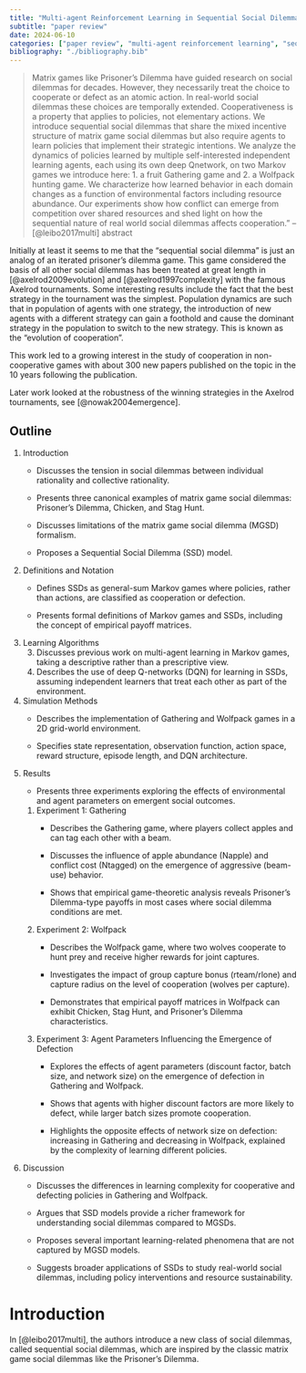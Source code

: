 ```yaml
---
title: "Multi-agent Reinforcement Learning in Sequential Social Dilemmas"
subtitle: "paper review"
date: 2024-06-10
categories: ["paper review", "multi-agent reinforcement learning", "sequential social dilemmas","sequential social dilemmas", "cooperation", "Markov games", "agent-based social simulation", "non-cooperative games"]
bibliography: "./bibliography.bib"
---
```


> Matrix games like Prisoner’s Dilemma have guided research on social dilemmas for decades. However, they necessarily treat the choice to cooperate or defect as an atomic action. In real-world social dilemmas these choices are temporally extended. Cooperativeness is a property that applies to policies, not elementary actions. We introduce sequential social dilemmas that share the mixed incentive structure of matrix game social dilemmas but also require agents to learn policies that implement their strategic intentions. We analyze the dynamics of policies learned by multiple self-interested independent learning agents, each using its own deep Qnetwork, on two Markov games we introduce here: 1. a fruit Gathering game and 2. a Wolfpack hunting game. We characterize how learned behavior in each domain changes as a function of environmental factors including resource abundance. Our experiments show how conflict can emerge from competition over shared resources and shed light on how the sequential nature of real world social dilemmas affects cooperation." -- [@leibo2017multi] abstract

::: callout-warning
Initially at least it seems to me that the "sequential social dilemma" is just an analog of an iterated prisoner's dilemma game. This game considered the basis of all other social dilemmas has been treated at great length in [@axelrod2009evolution] and [@axelrod1997complexity] with the famous Axelrod tournaments. Some interesting results include the fact that the best strategy in the tournament was the simplest. Population dynamics are such that in population of agents with one strategy, the introduction of new agents with a different strategy can gain a foothold and cause the dominant strategy in the population to switch to the new strategy. This is known as the "evolution of cooperation".

This work led to a growing interest in the study of cooperation in non-cooperative games with about 300 new papers published on the topic in the 10 years following the publication.

Later work looked at the robustness of the winning strategies in the Axelrod tournaments, see [@nowak2004emergence].
:::

## Outline

1.  Introduction
    -   Discusses the tension in social dilemmas between individual rationality and collective rationality.

    -   Presents three canonical examples of matrix game social dilemmas: Prisoner's Dilemma, Chicken, and Stag Hunt.

    -   Discusses limitations of the matrix game social dilemma (MGSD) formalism.

    -   Proposes a Sequential Social Dilemma (SSD) model.
2.  Definitions and Notation
    -   Defines SSDs as general-sum Markov games where policies, rather than actions, are classified as cooperation or defection.

    -   Presents formal definitions of Markov games and SSDs, including the concept of empirical payoff matrices.

<!-- -->

3.  Learning Algorithms
    3.  Discusses previous work on multi-agent learning in Markov games, taking a descriptive rather than a prescriptive view.
    4.  Describes the use of deep Q-networks (DQN) for learning in SSDs, assuming independent learners that treat each other as part of the environment.
4.  Simulation Methods
    -   Describes the implementation of Gathering and Wolfpack games in a 2D grid-world environment.

    -   Specifies state representation, observation function, action space, reward structure, episode length, and DQN architecture.

<!-- -->

5.  Results

    -   Presents three experiments exploring the effects of environmental and agent parameters on emergent social outcomes.

    1.  Experiment 1: Gathering
        -   Describes the Gathering game, where players collect apples and can tag each other with a beam.

        -   Discusses the influence of apple abundance (Napple) and conflict cost (Ntagged) on the emergence of aggressive (beam-use) behavior.

        -   Shows that empirical game-theoretic analysis reveals Prisoner's Dilemma-type payoffs in most cases where social dilemma conditions are met.
    2.  Experiment 2: Wolfpack
        -   Describes the Wolfpack game, where two wolves cooperate to hunt prey and receive higher rewards for joint captures.

        -   Investigates the impact of group capture bonus (rteam/rlone) and capture radius on the level of cooperation (wolves per capture).

        -   Demonstrates that empirical payoff matrices in Wolfpack can exhibit Chicken, Stag Hunt, and Prisoner’s Dilemma characteristics.
    3.  Experiment 3: Agent Parameters Influencing the Emergence of Defection
        -   Explores the effects of agent parameters (discount factor, batch size, and network size) on the emergence of defection in Gathering and Wolfpack.

        -   Shows that agents with higher discount factors are more likely to defect, while larger batch sizes promote cooperation.

        -   Highlights the opposite effects of network size on defection: increasing in Gathering and decreasing in Wolfpack, explained by the complexity of learning different policies.

6.  Discussion

    -   Discusses the differences in learning complexity for cooperative and defecting policies in Gathering and Wolfpack.

    -   Argues that SSD models provide a richer framework for understanding social dilemmas compared to MGSDs.

    -   Proposes several important learning-related phenomena that are not captured by MGSD models.

    -   Suggests broader applications of SSDs to study real-world social dilemmas, including policy interventions and resource sustainability.

# Introduction

In [@leibo2017multi], the authors introduce a new class of social dilemmas, called sequential social dilemmas, which are inspired by the classic matrix game social dilemmas like the Prisoner's Dilemma.